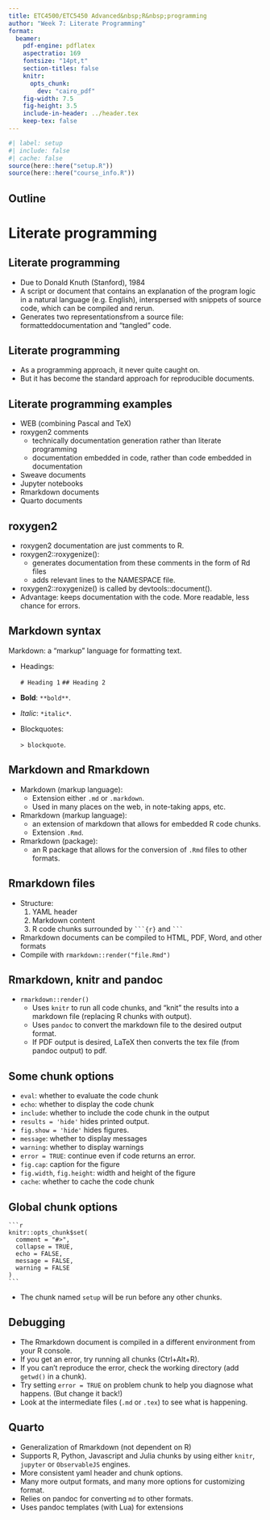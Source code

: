 ```yaml
---
title: ETC4500/ETC5450 Advanced&nbsp;R&nbsp;programming
author: "Week 7: Literate Programming"
format:
  beamer:
    pdf-engine: pdflatex
    aspectratio: 169
    fontsize: "14pt,t"
    section-titles: false
    knitr:
      opts_chunk:
        dev: "cairo_pdf"
    fig-width: 7.5
    fig-height: 3.5
    include-in-header: ../header.tex
    keep-tex: false
---
```


```r
#| label: setup
#| include: false
#| cache: false
source(here::here("setup.R"))
source(here::here("course_info.R"))
```

## Outline

\vspace*{0.4cm}
\tableofcontents

# Literate programming

## Literate programming

 * Due to Donald Knuth (Stanford), 1984
 * A script or document that contains an explanation of the program logic in a natural language (e.g. English), interspersed with snippets of source code, which can be compiled and rerun.
 * Generates two representations\newline from a source file: formatted\newline documentation and "tangled" code.

\placefig{10.5}{4.6}{width = 6cm}{WEB.png}

## Literate programming

* As a programming approach, it never quite caught on.
* But it has become the standard approach for reproducible documents.

## Literate programming examples

* WEB (combining Pascal and TeX)
* roxygen2 comments
  * technically documentation generation rather than literate programming
  * documentation embedded in code, rather than code embedded in documentation
* Sweave documents
* Jupyter notebooks
* Rmarkdown documents
* Quarto documents

## roxygen2

* roxygen2 documentation are just comments to R.
* roxygen2::roxygenize():
  * generates documentation from these comments in the form of Rd files
  * adds relevant lines to the NAMESPACE file.
* roxygen2::roxygenize() is called by devtools::document().
* Advantage: keeps documentation with the code. More readable, less chance for errors.

## Markdown syntax
\fontsize{14}{16}\sf
Markdown: a "markup" language for formatting text.

* Headings:

    `# Heading 1`\newline
    `## Heading 2`

* **Bold**: `**bold**`.
* *Italic*: `*italic*`.
* Blockquotes:

    `> blockquote`.

## Markdown and Rmarkdown

* Markdown (markup language):
  * Extension either `.md` or `.markdown`.
  * Used in many places on the web, in note-taking apps, etc.

* Rmarkdown (markup language):
  * an extension of markdown that allows for embedded R code chunks.
  * Extension `.Rmd`.

* Rmarkdown (package):
  * an R package that allows for the conversion of `.Rmd` files to other formats.

## Rmarkdown files

* Structure:
  1. YAML header
  2. Markdown content
  3. R code chunks surrounded by `` ```{r} `` and `` ``` ``

* Rmarkdown documents can be compiled to HTML, PDF, Word, and other formats
* Compile with `rmarkdown::render("file.Rmd")`

## Rmarkdown, knitr and pandoc

* `rmarkdown::render()`
  * Uses `knitr` to run all code chunks, and "knit" the results into a markdown file (replacing R chunks with output).
  * Uses `pandoc` to convert the markdown file to the desired output format.
  * If PDF output is desired, LaTeX then converts the tex file (from pandoc output) to pdf.

\centerline{\includegraphics[width = 10cm]{rmd.png}}

## Some chunk options
\fontsize{14}{16}\sf

* `eval`: whether to evaluate the code chunk
* `echo`: whether to display the code chunk
* `include`: whether to include the code chunk in the output
* `results = 'hide'` hides printed output.
* `fig.show = 'hide'` hides figures.
* `message`: whether to display messages
* `warning`: whether to display warnings
* `error = TRUE`: continue even if code returns an error.
* `fig.cap`: caption for the figure
* `fig.width`, `fig.height`: width and height of the figure
* `cache`: whether to cache the code chunk

## Global chunk options

````verbatim
```r
knitr::opts_chunk$set(
  comment = "#>",
  collapse = TRUE,
  echo = FALSE,
  message = FALSE,
  warning = FALSE
)
```
````

* The chunk named `setup` will be run before any other chunks.

## Debugging

* The Rmarkdown document is compiled in a different environment from your R console.
* If you get an error, try running all chunks (Ctrl+Alt+R).
* If you can't reproduce the error, check the working directory (add `getwd()` in a chunk).
* Try setting `error = TRUE` on problem chunk to help you diagnose what happens. (But change it back!)
* Look at the intermediate files (`.md` or `.tex`) to see what is happening.

## Quarto
\fontsize{14}{16}\sf

* Generalization of Rmarkdown (not dependent on R)
* Supports R, Python, Javascript and Julia chunks by using either `knitr`, `jupyter` or `ObservableJS` engines.
* More consistent yaml header and chunk options.
* Many more output formats, and many more options for customizing format.
* Relies on pandoc for converting `md` to other formats.
* Uses pandoc templates (with Lua) for extensions

\centerline{\includegraphics[width = 10cm]{qmd.png}}
